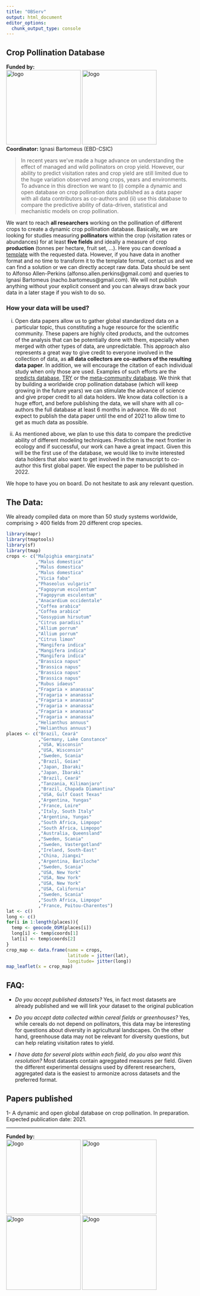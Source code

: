 ```yaml
---
title: "OBServ"
output: html_document
editor_options: 
  chunk_output_type: console
---
```


## Crop Pollination Database    

**Funded by:**  
<img src="media/Belmont Forum.png" alt="logo" width="200"/>
<img src="media/BiodivERsA logo.jpg" alt="logo" width="200"/>  
**Coordinator:** Ignasi Bartomeus (EBD-CSIC)  

> In recent years we've made a huge advance on understanding the effect of managed and wild pollinators on crop yield. However, our ability to predict visitation rates and crop yield are still limited due to the huge variation observed among crops, years and environments. To advance in this direction we want to (i) compile a dynamic and open database on crop pollination data published as a data paper with all data contributors as co-authors and (ii) use this database to compare the predictive ability of data-driven, statistical and mechanistic models on crop pollination. 

We want to reach **all researchers** working on the pollination of different crops to create a dynamic crop pollination database. Basically, we are looking for studies measuring **pollinators** within the crop (visitation rates or abundances) for at least **five fields** and ideally a measure of crop **production** (tonnes per hectare, fruit set, …). Here you can download a [template](media/Crop_pollination_database.xlsx) with the requested data. However, if you have data in another format and no time to transform it to the template format, contact us and we can find a solution or we can directly accept raw data. Data should be sent to Alfonso Allen-Perkins (alfonso.allen.perkins@gmail.com) and queries to Ignasi Bartomeus (nacho.bartomeus@gmail.com). We will not publish anything without your explicit consent and you can always draw back your data in a later stage if you wish to do so.


### How your data will be used?

(i) Open data papers allow us to gather global standardized data on a particular topic, thus constituting a huge resource for the scientific community. These papers are highly cited products, and the outcomes of the analysis that can be potentially done with them, especially when merged with other types of data, are unpredictable. This approach also represents a great way to give credit to everyone involved in the collection of data, as **all data collectors are co-authors of the resulting data paper**. In addition, we will encourage the citation of each individual study when only those are used. Examples of such efforts are the [predicts database](https://onlinelibrary.wiley.com/doi/full/10.1002/ece3.2579), [TRY](https://onlinelibrary.wiley.com/doi/10.1111/gcb.14904) or the [meta-community database](https://www.nature.com/articles/s41597-019-0344-7?draft=marketing). We think that by building a worldwide crop pollination database (which will keep growing in the future years) we can stimulate the advance of science and give proper credit to all data holders. We know data collection is a huge effort, and before publishing the data, we will share with all co-authors the full database at least 6 months in advance. We do not expect to publish the data paper until the end of 2021 to allow time to get as much data as possible.

 
(ii) As mentioned above, we plan to use this data to compare the predictive ability of different modeling techniques. Prediction is the next frontier in ecology and if successful, our work can have a great impact. Given this will be the first use of the database, we would like to invite interested data holders that also want to get involved in the manuscript to co-author this first global paper. We expect the paper to be published in 2022.

We hope to have you on board. Do not hesitate to ask any relevant question.

## The Data:

We already compiled data on more than 50 study systems worldwide, comprising > 400 fields from 20 different crop species.

```r
library(mapr)
library(tmaptools)
library(sf)
library(tmap)
crops <- c("Malpighia emarginata"
           ,"Malus domestica"
           ,"Malus domestica"
           ,"Malus domestica"
           ,"Vicia faba"
           ,"Phaseolus vulgaris"
           ,"Fagopyrum esculentum"
           ,"Fagopyrum esculentum"
           ,"Anacardium occidentale" 
           ,"Coffea arabica"
           ,"Coffea arabica"
           ,"Gossypium hirsutum"
           ,"Citrus paradisi"
           ,"Allium porrum"
           ,"Allium porrum"
           ,"Citrus limon"
           ,"Mangifera indica"
           ,"Mangifera indica"
           ,"Mangifera indica"
           ,"Brassica napus"
           ,"Brassica napus"
           ,"Brassica napus"
           ,"Brassica napus"
           ,"Rubus idaeus"
           ,"Fragaria × ananassa"
           ,"Fragaria × ananassa"
           ,"Fragaria × ananassa"
           ,"Fragaria × ananassa"
           ,"Fragaria × ananassa"
           ,"Fragaria × ananassa"
           ,"Helianthus annuus"
           ,"Helianthus annuus")
places <- c("Brazil, Ceará"
            ,"Germany, Lake Constance"
            ,"USA, Wisconsin"
            ,"USA, Wisconsin"
            ,"Sweden, Scania"
            ,"Brazil, Goias"
            ,"Japan, Ibaraki"
            ,"Japan, Ibaraki"
            ,"Brazil, Ceará"
            ,"Tanzania, Kilimanjaro"
            ,"Brazil, Chapada Diamantina"
            ,"USA, Gulf Coast Texas"
            ,"Argentina, Yungas"
            ,"France, Loire"
            ,"Italy, South Italy"
            ,"Argentina, Yungas"
            ,"South Africa, Limpopo"
            ,"South Africa, Limpopo"
            ,"Australia, Queensland"
            ,"Sweden, Scania"
            ,"Sweden, Vastergotland"
            ,"Ireland, South-East"
            ,"China, Jiangxi"
            ,"Argentina, Bariloche"
            ,"Sweden, Scania"
            ,"USA, New York"
            ,"USA, New York"
            ,"USA, New York"
            ,"USA, California"
            ,"Sweden, Scania"
            ,"South Africa, Limpopo"
            ,"France, Poitou-Charentes")
lat <- c()
long <- c()
for(i in 1:length(places)){
  temp <- geocode_OSM(places[i])
  long[i] <- temp$coords[1]
  lat[i] <- temp$coords[2]
}
crop_map <- data.frame(name = crops,
                       latitude = jitter(lat), 
                       longitude= jitter(long))
map_leaflet(x = crop_map) 
```

## FAQ:

- *Do you accept published datasets?* Yes, in fact most datasets are already published and we will link your dataset to the original publication

- *Do you accept data collected within cereal fields or greenhouses?* Yes, while cereals do not depend on pollinators, this data may be interesting for questions about diversity in agricultural landscapes. On the other hand, greenhouse data may not be relevant for diversity questions, but can help relating visitation rates to yield. 

- *I have data for several plots within each field, do you also want this resolution?* Most datasets contain agreggated measures per field. Given the different experimental dessigns used by diferent researchers, aggregated data is the easiest to armonize across datasets and the preferred format.


## Papers published  

1- A dynamic and open global database on crop pollination. In preparation. Expected publication date: 2021.




------
**Funded by:**  
<img src="media/AEI.jpg" alt="logo" width="200"/>
<img src="media/Ministerio_ECCyT-02.png" alt="logo" width="200"/>
<img src="media/NWO.png" alt="logo" width="200"/>
<img src="media/NSF_4-Color_bitmap_Logo.png" alt="logo" width="200"/>




